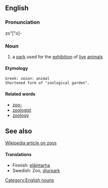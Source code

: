 ==English==
===Pronunciation===
zo"["o]-

===Noun===
# a [[park]] used for the [[exhibition]] of [[live]] [[animal]]s

====Etymology====
 Greek: ''zoion'': animal
 Shortened form of "zoological garden".

====Related words====
*[[zoo-]]
*[[zoologist]]
*[[zoology]]

==See also==
[[en:zoo|Wikipedia article on zoos]]

====Translations====
*Finnish: [[eläintarha]]
*Swedish: Zoo, [[djurpark]]

[[Category:English nouns]]